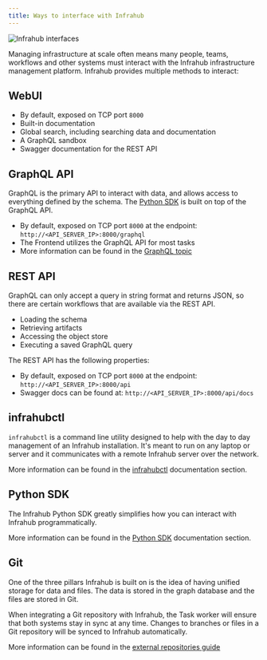 ```yaml
---
title: Ways to interface with Infrahub
---
```


![Infrahub interfaces](./../media/overview-interfaces.excalidraw.svg)

Managing infrastructure at scale often means many people, teams, workflows and other systems must interact with the Infrahub infrastructure management platform. Infrahub provides multiple methods to interact:

## WebUI

- By default, exposed on TCP port `8000`
- Built-in documentation
- Global search, including searching data and documentation
- A GraphQL sandbox
- Swagger documentation for the REST API

## GraphQL API

GraphQL is the primary API to interact with data, and allows access to everything defined by the schema. The [Python SDK]($(local_base_url_1)python-sdk/) is built on top of the GraphQL API.

- By default, exposed on TCP port `8000` at the endpoint: `http://<API_SERVER_IP>:8000/graphql`
- The Frontend utilizes the GraphQL API for most tasks
- More information can be found in the [GraphQL topic](../topics/graphql)

## REST API

GraphQL can only accept a query in string format and returns JSON, so there are certain workflows that are available via the REST API.

- Loading the schema
- Retrieving artifacts
- Accessing the object store
- Executing a saved GraphQL query

The REST API has the following properties:

- By default, exposed on TCP port `8000` at the endpoint: `http://<API_SERVER_IP>:8000/api`
- Swagger docs can be found at: `http://<API_SERVER_IP>:8000/api/docs`

## infrahubctl

`infrahubctl` is a command line utility designed to help with the day to day management of an Infrahub installation. It's meant to run on any laptop or server and it communicates with a remote Infrahub server over the network.

More information can be found in the [infrahubctl](../infrahubctl/) documentation section.

## Python SDK

The Infrahub Python SDK greatly simplifies how you can interact with Infrahub programmatically.

More information can be found in the [Python SDK]($(local_base_url_1)python-sdk/) documentation section.

## Git

One of the three pillars Infrahub is built on is the idea of having unified storage for data and files. The data is stored in the graph database and the files are stored in Git.

When integrating a Git repository with Infrahub, the Task worker will ensure that both systems stay in sync at any time. Changes to branches or files in a Git repository will be synced to Infrahub automatically.

More information can be found in the [external repositories guide](../guides/repository)
